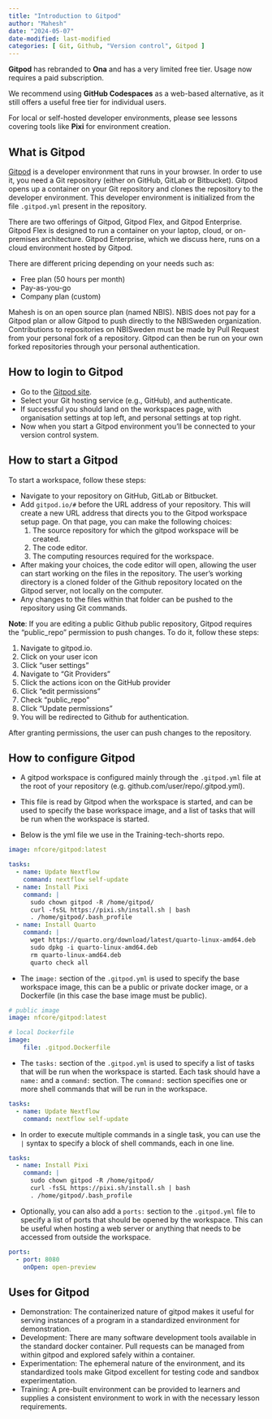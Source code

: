 ```yaml
---
title: "Introduction to Gitpod"
author: "Mahesh"
date: "2024-05-07"
date-modified: last-modified
categories: [ Git, Github, "Version control", Gitpod ]
---
```


:::{.callout-important title="Important Note on Cloud Development Environments"}
**Gitpod** has rebranded to **Ona** and has a very limited free tier. Usage now requires a paid subscription.

We recommend using **GitHub Codespaces** as a web-based alternative, as it still offers a useful free tier for individual users.

For local or self-hosted developer environments, please see lessons covering tools like **Pixi** for environment creation.
:::

## What is Gitpod

[Gitpod](https://gitpod.io) is a developer environment that runs in your browser. In order to use it, you need a Git repository (either on GitHub, GitLab or Bitbucket). Gitpod opens up a container on your Git repository and clones the repository to the developer environment. This developer environment is initialized from the file `.gitpod.yml` present in the repository.

There are two offerings of Gitpod, Gitpod Flex, and Gitpod Enterprise. Gitpod Flex is designed to run a container on your laptop, cloud, or on-premises architecture. Gitpod Enterprise, which we discuss here, runs on a cloud environment hosted by Gitpod.

There are different pricing depending on your needs such as:

- Free plan (50 hours per month)
- Pay-as-you-go
- Company plan (custom)

Mahesh is on an open source plan (named NBIS). NBIS does not pay for a Gitpod plan or allow Gitpod to push directly to the NBISweden organization. Contributions to repositories on NBISweden must be made by Pull Request from your personal fork of a repository. Gitpod can then be run on your own forked repositories through your personal authentication.

## How to login to Gitpod

- Go to the [Gitpod site](https://gitpod.io).
- Select your Git hosting service (e.g., GitHub), and authenticate.
- If successful you should land on the workspaces page, with organisation settings at top left, and personal settings at top right.
- Now when you start a Gitpod environment you'll be connected to your version control system.

## How to start a Gitpod

To start a workspace, follow these steps:

- Navigate to your repository on GitHub, GitLab or Bitbucket.
- Add `gitpod.io/#` before the URL address of your repository. This will create a new URL address that directs you to the Gitpod workspace setup page. On that page, you can make the following choices:
    1. The source repository for which the gitpod workspace will be created.
    2. The code editor.
    3. The computing resources required for the workspace.
- After making your choices, the code editor will open, allowing the user can start working on the files in the repository. The user's working directory is a cloned folder of the Github repository located on the Gitpod server, not locally on the computer.
- Any changes to the files within that folder can be pushed to the repository using Git commands.

**Note**: If you are editing a public Github public repository, Gitpod requires the "public_repo" permission to push changes. To do it, follow these steps:

1. Navigate to gitpod.io.
2. Click on your user icon
3. Click "user settings"
4. Navigate to "Git Providers"
5. Click the actions icon on the GitHub provider
6. Click "edit permissions"
7. Check "public_repo"
8. Click "Update permissions"
9. You will be redirected to Github for authentication.

After granting permissions, the user can push changes to the repository.

## How to configure Gitpod

- A gitpod workspace is configured mainly through the `.gitpod.yml` file at the root of your repository (e.g. github.com/user/repo/.gitpod.yml).

- This file is read by Gitpod when the workspace is started, and can be used to specify the base workspace image, and a list of tasks that will be run when the workspace is started.

- Below is the yml file we use in the Training-tech-shorts repo.

```yml
image: nfcore/gitpod:latest

tasks:
  - name: Update Nextflow
    command: nextflow self-update
  - name: Install Pixi
    command: |
      sudo chown gitpod -R /home/gitpod/
      curl -fsSL https://pixi.sh/install.sh | bash
      . /home/gitpod/.bash_profile
  - name: Install Quarto
    command: |
      wget https://quarto.org/download/latest/quarto-linux-amd64.deb
      sudo dpkg -i quarto-linux-amd64.deb
      rm quarto-linux-amd64.deb
      quarto check all
```
- The `image:` section of the `.gitpod.yml` is used to specify the base workspace image, this can be a public or private docker image, or a Dockerfile (in this case the base image must be public).

```yml
# public image
image: nfcore/gitpod:latest

# local Dockerfile
image:
    file: .gitpod.Dockerfile
```

- The `tasks:` section of the `.gitpod.yml` is used to specify a list of tasks that will be run when the workspace is started. Each task should have a `name:` and a `command:` section. The `command:` section specifies one or more shell commands that will be run in the workspace.

```yml
tasks:
  - name: Update Nextflow
    command: nextflow self-update
```

- In order to execute multiple commands in a single task, you can use the `|` syntax to specify a block of shell commands, each in one line.

```yml
tasks:
  - name: Install Pixi
    command: |
      sudo chown gitpod -R /home/gitpod/
      curl -fsSL https://pixi.sh/install.sh | bash
      . /home/gitpod/.bash_profile
```

- Optionally, you can also add a `ports:` section to the `.gitpod.yml` file to specify a list of ports that should be opened by the workspace. This can be useful when hosting a web server or anything that needs to be accessed from outside the workspace.

```yml
ports:
  - port: 8080
    onOpen: open-preview
```

## Uses for Gitpod

- Demonstration: The containerized nature of gitpod makes it useful for serving instances of a program in a standardized environment for demonstration.
- Development: There are many software development tools available in the standard docker container. Pull requests can be managed from within gitpod and explored safely within a container.
- Experimentation: The ephemeral nature of the environment, and its standardized tools make Gitpod excellent for testing code and sandbox experimentation.
- Training: A pre-built environment can be provided to learners and supplies a consistent environment to work in with the necessary lesson requirements.

